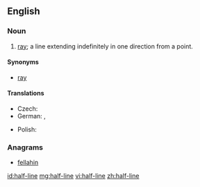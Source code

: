 ==English==
{{wikipedia|Line (mathematics)}}

===Noun===
{{en-noun}}

# {{context|geometry|lang=en}} [[ray]]; a line extending indefinitely in one direction from a point.

====Synonyms====
* [[ray]]

====Translations====
{{trans-top|ray}}
* Czech: {{t|cs|polopřímka|f}}
* German: {{t+|de|Strahl|m}}, {{t+|de|Halbgerade|f}}
{{trans-mid}}
* Polish: {{t|pl|półprosta|f}}
{{trans-bottom}}

===Anagrams===
* [[fellahin#English|fellahin]]

[[id:half-line]]
[[mg:half-line]]
[[vi:half-line]]
[[zh:half-line]]